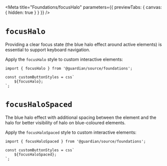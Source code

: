 

<Meta
	title="Foundations/focusHalo"
	parameters={{ previewTabs: { canvas: { hidden: true } } }}
/>

# `focusHalo`

Providing a clear focus state (the blue halo effect around active elements) is essential to support keyboard navigation.

Apply the `focusHalo` style to custom interactive elements:

```tsx
import { focusHalo } from '@guardian/source/foundations';

const customButtonStyles = css`
	${focusHalo};
`;
```

# `focusHaloSpaced`

The blue halo effect with additional spacing between the element and the halo for better visibility of halo on blue-coloured elements.

Apply the `focusHaloSpaced` style to custom interactive elements:

```tsx
import { focusHaloSpaced } from '@guardian/source/foundations';

const customButtonStyles = css`
	${focusHaloSpaced};
`;
```
